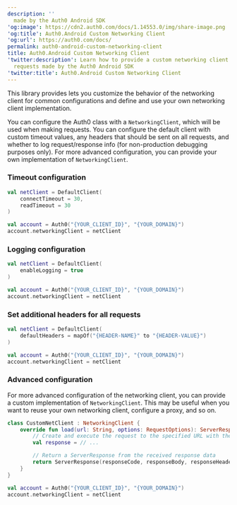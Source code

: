```yaml
---
description: ''
  made by the Auth0 Android SDK
'og:image': https://cdn2.auth0.com/docs/1.14553.0/img/share-image.png
'og:title': Auth0.Android Custom Networking Client
'og:url': https://auth0.com/docs/
permalink: auth0-android-custom-networking-client
title: Auth0.Android Custom Networking Client
'twitter:description': Learn how to provide a custom networking client to customize
  requests made by the Auth0 Android SDK
'twitter:title': Auth0.Android Custom Networking Client
---
```

This library provides lets you customize the behavior of the networking client for common configurations and define and use your own networking client implementation.

You can configure the Auth0 class with a `NetworkingClient`, which will be used when making requests. You can configure the default client with custom timeout values, any headers that should be sent on all requests, and whether to log request/response info (for non-production debugging purposes only). For more advanced configuration, you can provide your own implementation of `NetworkingClient`.

### Timeout configuration

```kotlin lines
val netClient = DefaultClient(
    connectTimeout = 30,
    readTimeout = 30
)

val account = Auth0("{YOUR_CLIENT_ID}", "{YOUR_DOMAIN}")
account.networkingClient = netClient
```

### Logging configuration

```kotlin lines
val netClient = DefaultClient(
    enableLogging = true
)

val account = Auth0("{YOUR_CLIENT_ID}", "{YOUR_DOMAIN}")
account.networkingClient = netClient
```

### Set additional headers for all requests

```kotlin lines
val netClient = DefaultClient(
    defaultHeaders = mapOf("{HEADER-NAME}" to "{HEADER-VALUE}")
)

val account = Auth0("{YOUR_CLIENT_ID}", "{YOUR_DOMAIN}")
account.networkingClient = netClient
```

### Advanced configuration

For more advanced configuration of the networking client, you can provide a custom implementation of `NetworkingClient`. This may be useful when you want to reuse your own networking client, configure a proxy, and so on.

```kotlin lines
class CustomNetClient : NetworkingClient {
    override fun load(url: String, options: RequestOptions): ServerResponse {
        // Create and execute the request to the specified URL with the given options
        val response = // ...

        // Return a ServerResponse from the received response data
        return ServerResponse(responseCode, responseBody, responseHeaders)        
    }
}

val account = Auth0("{YOUR_CLIENT_ID}", "{YOUR_DOMAIN}")
account.networkingClient = netClient
```